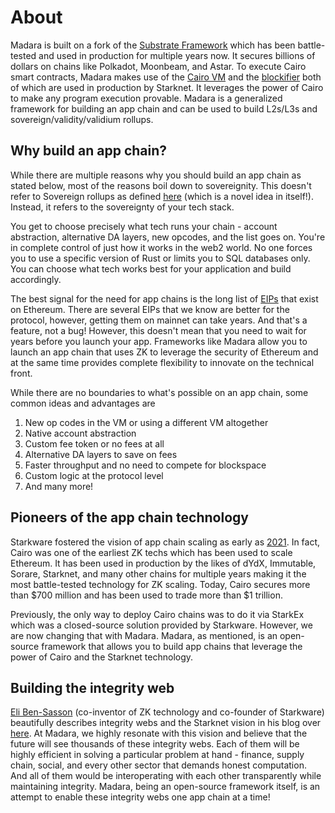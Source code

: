 
# About

Madara is built on a fork of the [Substrate Framework](https://substrate.io/) which has been battle-tested and used in production for multiple years now. It secures billions of dollars on
chains like Polkadot, Moonbeam, and Astar. To execute Cairo smart contracts, Madara makes use of the [Cairo VM](https://github.com/lambdaclass/cairo-rs) and
the [blockifier](https://github.com/starkware-libs/blockifier) both of which are used in production by Starknet.
It leverages the power of Cairo to make any program execution provable. Madara is a generalized framework for building an app chain and can be used to build
L2s/L3s and sovereign/validity/validium rollups.

## Why build an app chain?

While there are multiple reasons why you should build an app chain as stated below, most of the reasons boil down to sovereignity. This doesn't refer to Sovereign rollups as defined
[here](https://celestia.org/learn/sovereign-rollups/an-introduction/) (which is a novel idea in itself!). Instead, it refers to the sovereignty of your tech stack.

You get to choose precisely what tech runs your chain - account abstraction, alternative DA layers, new opcodes, and the list goes on. You're in complete control of just how it
works in the web2 world. No one forces you to use a specific version of Rust or limits you to SQL databases only. You can choose what tech works best for your application and build accordingly.

The best signal for the need for app chains is the long list of [EIPs](https://eips.ethereum.org/all) that exist on Ethereum. There are several EIPs that we know are better for the protocol, however, getting them on mainnet
can take years. And that's a feature, not a bug! However, this doesn't mean that you need to wait for years before you launch your app. Frameworks like Madara allow you to launch an app chain that
uses ZK to leverage the security of Ethereum and at the same time provides complete flexibility to innovate on the technical front.

While there are no boundaries to what's possible on an app chain, some common ideas and advantages are

1. New op codes in the VM or using a different VM altogether
2. Native account abstraction
3. Custom fee token or no fees at all
4. Alternative DA layers to save on fees
5. Faster throughput and no need to compete for blockspace
6. Custom logic at the protocol level
7. And many more!

## Pioneers of the app chain technology

Starkware fostered the vision of app chain scaling as early as [2021](https://medium.com/starkware/fractal-scaling-from-l2-to-l3-7fe238ecfb4f). In fact, Cairo was one of the earliest
ZK techs which has been used to scale Ethereum. It has been used in production by the likes of dYdX, Immutable, Sorare, Starknet, and many other chains for multiple years making it the
most battle-tested technology for ZK scaling. Today, Cairo secures more than $700 million and has been used to trade more than $1 trillion.

Previously, the only way to deploy Cairo chains was to do it via StarkEx which was a closed-source solution provided by Starkware. However, we are now changing that with Madara. Madara,
as mentioned, is an open-source framework that allows you to build app chains that leverage the power of Cairo and the Starknet technology.

## Building the integrity web

[Eli Ben-Sasson](https://twitter.com/EliBenSasson) (co-inventor of ZK technology and co-founder of Starkware) beautifully describes integrity webs and the Starknet vision in his blog over [here](https://hackmd.io/@Elibensasson/ryMelVulp). At Madara,
we highly resonate with this vision and believe that the future will see thousands of these integrity webs. Each of them will be highly efficient in solving a particular problem at hand - finance, supply chain, social, and every other sector that demands
honest computation. And all of them would be interoperating with each other transparently while maintaining integrity. Madara, being an open-source framework itself, is an attempt to enable these integrity webs one app chain at a time!

